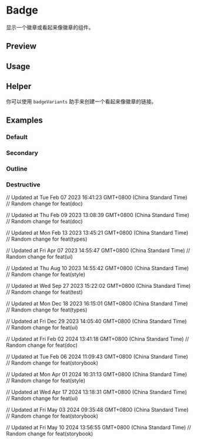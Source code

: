 

<Meta of={BadgeStories} />

# Badge

显示一个徽章或看起来像徽章的组件。

## Preview

<Canvas of={BadgeStories.Default} />

<Controls />

## Usage



<Source code={importCode} language='ts' dark />
<Source code={usageCode} language='tsx' dark />

## Helper

你可以使用 `badgeVariants` 助手来创建一个看起来像徽章的链接。



<Source code={helperImport} language='ts' dark />
<Source code={helperUsage} language='tsx' dark />

## Examples

### Default

<Canvas of={BadgeStories.Default} />

### Secondary

<Canvas of={BadgeStories.Secondary} />

### Outline

<Canvas of={BadgeStories.Outline} />

### Destructive

<Canvas of={BadgeStories.Destructive} />

// Updated at Tue Feb 07 2023 16:41:23 GMT+0800 (China Standard Time)
// Random change for feat(doc)

// Updated at Thu Feb 09 2023 13:08:39 GMT+0800 (China Standard Time)
// Random change for feat(doc)

// Updated at Mon Feb 13 2023 13:45:21 GMT+0800 (China Standard Time)
// Random change for feat(types)

// Updated at Fri Apr 07 2023 14:55:47 GMT+0800 (China Standard Time)
// Random change for feat(ui)

// Updated at Thu Aug 10 2023 14:55:42 GMT+0800 (China Standard Time)
// Random change for feat(style)

// Updated at Wed Sep 27 2023 15:22:02 GMT+0800 (China Standard Time)
// Random change for feat(test)

// Updated at Mon Dec 18 2023 16:15:01 GMT+0800 (China Standard Time)
// Random change for feat(types)

// Updated at Fri Dec 29 2023 14:05:40 GMT+0800 (China Standard Time)
// Random change for feat(ui)

// Updated at Fri Feb 02 2024 13:41:18 GMT+0800 (China Standard Time)
// Random change for feat(doc)

// Updated at Tue Feb 06 2024 11:09:43 GMT+0800 (China Standard Time)
// Random change for feat(storybook)

// Updated at Mon Apr 01 2024 16:31:13 GMT+0800 (China Standard Time)
// Random change for feat(style)

// Updated at Wed Apr 17 2024 13:18:31 GMT+0800 (China Standard Time)
// Random change for feat(ui)

// Updated at Fri May 03 2024 09:35:48 GMT+0800 (China Standard Time)
// Random change for feat(storybook)

// Updated at Fri May 10 2024 13:56:55 GMT+0800 (China Standard Time)
// Random change for feat(storybook)
